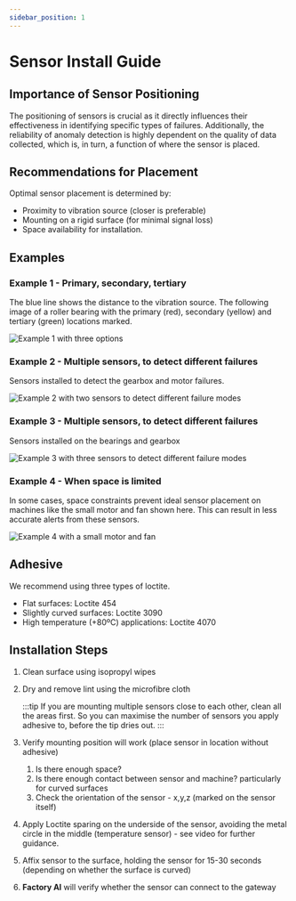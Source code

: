 ```yaml
---
sidebar_position: 1
---
```



# Sensor Install Guide

## Importance of Sensor Positioning

The positioning of sensors is crucial as it directly influences their effectiveness in identifying specific types of failures. Additionally, the reliability of anomaly detection is highly dependent on the quality of data collected, which is, in turn, a function of where the sensor is placed.

## Recommendations for Placement
Optimal sensor placement is determined by:

- Proximity to vibration source (closer is preferable)
- Mounting on a rigid surface (for minimal signal loss)
- Space availability for installation.

## Examples
### Example 1 - Primary, secondary, tertiary
The blue line shows the distance to the vibration source.
The following image of a roller bearing with the primary (red), secondary (yellow) and tertiary (green) locations marked.

![Example 1 with three options](img/IMG_3252%20Medium.jpeg)
### Example 2 - Multiple sensors, to detect different failures
Sensors installed to detect the gearbox and motor failures.

![Example 2 with two sensors to detect different failure modes](img/IMG_3254%20Medium.jpeg)

### Example 3 - Multiple sensors, to detect different failures
Sensors installed on the bearings and gearbox

![Example 3 with three sensors to detect different failure modes](img/DSC_9501%20Medium.jpeg)

### Example 4 - When space is limited

In some cases, space constraints prevent ideal sensor placement on machines like the small motor and fan shown here. This can result in less accurate alerts from these sensors.

![Example 4 with a small motor and fan](img/DSC_9423%20Medium.jpeg)

## Adhesive
We recommend using three types of loctite.
- Flat surfaces: Loctite 454
- Slightly curved surfaces: Loctite 3090
- High temperature (+80ºC) applications: Loctite 4070

## Installation Steps

1. Clean surface using isopropyl wipes
2. Dry and remove lint using the microfibre cloth
    
    :::tip
    If you are mounting multiple sensors close to each other, clean all the areas first. So you can maximise the number of sensors you apply adhesive to, before the tip dries out.
    :::
    
3. Verify mounting position will work (place sensor in location without adhesive)
    1. Is there enough space?
    2. Is there enough contact between sensor and machine? particularly for curved surfaces
    3. Check the orientation of the sensor - x,y,z (marked on the sensor itself)
4. Apply Loctite sparing on the underside of the sensor, avoiding the metal circle in the middle (temperature sensor) - see video for further guidance.
5. Affix sensor to the surface, holding the sensor for 15-30 seconds (depending on whether the surface is curved)
6. **Factory AI** will verify whether the sensor can connect to the gateway

<ReactPlayer playing controls url='/sensor-glue.mov' />